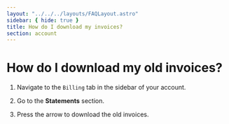 ```yaml
---
layout: "../../../layouts/FAQLayout.astro"
sidebar: { hide: true }
title: How do I download my invoices?
section: account
---
```


# How do I download my old invoices?

1. Navigate to the `Billing` tab in the sidebar of your account.

2. Go to the **Statements** section.

3. Press the arrow to download the old invoices.

